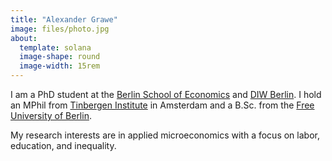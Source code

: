 ```yaml
---
title: "Alexander Grawe"
image: files/photo.jpg
about: 
  template: solana
  image-shape: round
  image-width: 15rem
---
```


I am a PhD student at the [Berlin School of Economics](https://berlinschoolofeconomics.de "Berlin School of Economics") and [DIW Berlin](https://www.diw.de/en "DIW Berlin"). I hold an MPhil from [Tinbergen Institute](https://tinbergen.nl/ "Tinbergen Institute") in Amsterdam and a B.Sc. from the [Free University of Berlin](https://www.wiwiss.fu-berlin.de/en/index.html "Free University of Berlin").

My research interests are in applied microeconomics with a focus on labor, education, and inequality.
